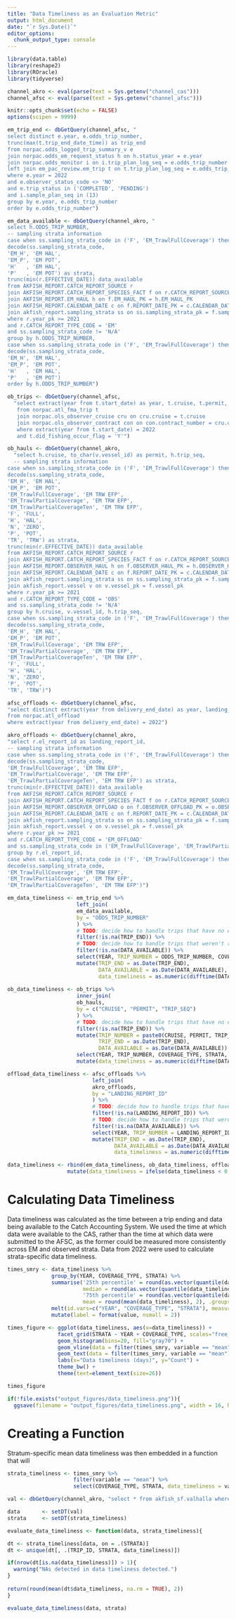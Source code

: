```yaml
---
title: "Data Timeliness as an Evaluation Metric"
output: html_document
date: "`r Sys.Date()`"
editor_options: 
  chunk_output_type: console
---
```


```r
library(data.table)
library(reshape2)
library(ROracle)
library(tidyverse)

channel_akro <- eval(parse(text = Sys.getenv("channel_cas")))
channel_afsc <- eval(parse(text = Sys.getenv("channel_afsc")))

knitr::opts_chunk$set(echo = FALSE)
options(scipen = 9999)
```

```r
em_trip_end <- dbGetQuery(channel_afsc, "
select distinct e.year, e.odds_trip_number,
trunc(max(t.trip_end_date_time)) as trip_end
from norpac.odds_logged_trip_summary_v e
join norpac.odds_em_request_status h on h.status_year = e.year 
join norpac.odds_monitor i on i.trip_plan_log_seq = e.odds_trip_number
left join em_pac_review.em_trip t on t.trip_plan_log_seq = e.odds_trip_number
where e.year = 2022
and e.observer_status_code <> 'NO'
and e.trip_status in ('COMPLETED', 'PENDING')
and i.sample_plan_seq in (13)
group by e.year, e.odds_trip_number
order by e.odds_trip_number")

em_data_available <- dbGetQuery(channel_akro, "
select h.ODDS_TRIP_NUMBER, 
-- sampling strata information
case when ss.sampling_strata_code in ('F', 'EM_TrawlFullCoverage') then 'FULL' else 'PARTIAL' end as coverage_type,
decode(ss.sampling_strata_code,
'EM_H', 'EM HAL',
'EM_P', 'EM POT',
'H'   , 'EM HAL',
'P'   , 'EM POT') as strata,
trunc(min(r.EFFECTIVE_DATE)) data_available
from AKFISH_REPORT.CATCH_REPORT_SOURCE r
join AKFISH_REPORT.CATCH_REPORT_SPECIES_FACT f on r.CATCH_REPORT_SOURCE_PK = f.CATCH_REPORT_SOURCE_PK
join AKFISH_REPORT.EM_HAUL h on f.EM_HAUL_PK = h.EM_HAUL_PK
join AKFISH_REPORT.CALENDAR_DATE c on f.REPORT_DATE_PK = c.CALENDAR_DATE_PK
join akfish_report.sampling_strata ss on ss.sampling_strata_pk = f.sampling_strata_pk
where r.year_pk >= 2021 
and r.CATCH_REPORT_TYPE_CODE = 'EM'
and ss.sampling_strata_code != 'N/A'
group by h.ODDS_TRIP_NUMBER,
case when ss.sampling_strata_code in ('F', 'EM_TrawlFullCoverage') then 'FULL' else 'PARTIAL' end,
decode(ss.sampling_strata_code,
'EM_H', 'EM HAL',
'EM_P', 'EM POT',
'H'   , 'EM HAL',
'P'   , 'EM POT')
order by h.ODDS_TRIP_NUMBER")

ob_trips <- dbGetQuery(channel_afsc, 
  "select extract(year from t.start_date) as year, t.cruise, t.permit, t.trip_seq, t.end_date as trip_end
   from norpac.atl_fma_trip t
   join norpac.ols_observer_cruise cru on cru.cruise = t.cruise
   join norpac.ols_observer_contract con on con.contract_number = cru.contract_number
   where extract(year from t.start_date) = 2022
   and t.did_fishing_occur_flag = 'Y'")

ob_hauls <- dbGetQuery(channel_akro, 
  "select h.cruise, to_char(v.vessel_id) as permit, h.trip_seq,
  -- sampling strata information
case when ss.sampling_strata_code in ('F', 'EM_TrawlFullCoverage') then 'FULL' else 'PARTIAL' end as coverage_type,
decode(ss.sampling_strata_code,
'EM_H', 'EM HAL',
'EM_P', 'EM POT',
'EM_TrawlFullCoverage', 'EM TRW EFP',
'EM_TrawlPartialCoverage', 'EM TRW EFP',
'EM_TrawlPartialCoverageTen', 'EM TRW EFP',
'F', 'FULL',
'H', 'HAL',
'N', 'ZERO',
'P', 'POT',
'TR', 'TRW') as strata,
trunc(min(r.EFFECTIVE_DATE)) data_available
from AKFISH_REPORT.CATCH_REPORT_SOURCE r
join AKFISH_REPORT.CATCH_REPORT_SPECIES_FACT f on r.CATCH_REPORT_SOURCE_PK = f.CATCH_REPORT_SOURCE_PK
join AKFISH_REPORT.OBSERVER_HAUL h on f.OBSERVER_HAUL_PK = h.OBSERVER_HAUL_PK
join AKFISH_REPORT.CALENDAR_DATE c on f.REPORT_DATE_PK = c.CALENDAR_DATE_PK
join akfish_report.sampling_strata ss on ss.sampling_strata_pk = f.sampling_strata_pk
join akfish_report.vessel v on v.vessel_pk = f.vessel_pk
where r.year_pk >= 2021 
and r.CATCH_REPORT_TYPE_CODE = 'OBS'
and ss.sampling_strata_code != 'N/A'
group by h.cruise, v.vessel_id, h.trip_seq,
case when ss.sampling_strata_code in ('F', 'EM_TrawlFullCoverage') then 'FULL' else 'PARTIAL' end,
decode(ss.sampling_strata_code,
'EM_H', 'EM HAL',
'EM_P', 'EM POT',
'EM_TrawlFullCoverage', 'EM TRW EFP',
'EM_TrawlPartialCoverage', 'EM TRW EFP',
'EM_TrawlPartialCoverageTen', 'EM TRW EFP',
'F', 'FULL',
'H', 'HAL',
'N', 'ZERO',
'P', 'POT',
'TR', 'TRW')")

afsc_offloads <- dbGetQuery(channel_afsc, 
"select distinct extract(year from delivery_end_date) as year, landing_report_id, delivery_end_date
from norpac.atl_offload
where extract(year from delivery_end_date) = 2022")

akro_offloads <- dbGetQuery(channel_akro, 
"select r.el_report_id as landing_report_id,
-- sampling strata information
case when ss.sampling_strata_code in ('F', 'EM_TrawlFullCoverage') then 'FULL' else 'PARTIAL' end as coverage_type,
decode(ss.sampling_strata_code,
'EM_TrawlFullCoverage', 'EM TRW EFP',
'EM_TrawlPartialCoverage', 'EM TRW EFP',
'EM_TrawlPartialCoverageTen', 'EM TRW EFP') as strata,
trunc(min(r.EFFECTIVE_DATE)) data_available
from AKFISH_REPORT.CATCH_REPORT_SOURCE r
join AKFISH_REPORT.CATCH_REPORT_SPECIES_FACT f on r.CATCH_REPORT_SOURCE_PK = f.CATCH_REPORT_SOURCE_PK
join AKFISH_REPORT.OBSERVER_OFFLOAD o on f.OBSERVER_OFFLOAD_PK = o.OBSERVER_OFFLOAD_PK
join AKFISH_REPORT.CALENDAR_DATE c on f.REPORT_DATE_PK = c.CALENDAR_DATE_PK
join akfish_report.sampling_strata ss on ss.sampling_strata_pk = f.sampling_strata_pk
join akfish_report.vessel v on v.vessel_pk = f.vessel_pk
where r.year_pk >= 2021 
and r.CATCH_REPORT_TYPE_CODE = 'EM_OFFLOAD'
and ss.sampling_strata_code in ('EM_TrawlFullCoverage', 'EM_TrawlPartialCoverage', 'EM_TrawlPartialCoverageTen')
group by r.el_report_id,
case when ss.sampling_strata_code in ('F', 'EM_TrawlFullCoverage') then 'FULL' else 'PARTIAL' end,
decode(ss.sampling_strata_code,
'EM_TrawlFullCoverage', 'EM TRW EFP',
'EM_TrawlPartialCoverage', 'EM TRW EFP',
'EM_TrawlPartialCoverageTen', 'EM TRW EFP')")
```

```r
em_data_timeliness <- em_trip_end %>% 
                      left_join(
                      em_data_available, 
                      by = "ODDS_TRIP_NUMBER"
                      ) %>% 
                      # TODO: decide how to handle trips that have no end date
                      filter(!is.na(TRIP_END)) %>% 
                      # TODO: decide how to handle trips that weren't reviewed
                      filter(!is.na(DATA_AVAILABLE)) %>%
                      select(YEAR, TRIP_NUMBER = ODDS_TRIP_NUMBER, COVERAGE_TYPE, STRATA, TRIP_END, DATA_AVAILABLE) %>% 
                      mutate(TRIP_END = as.Date(TRIP_END),
                             DATA_AVAILABLE = as.Date(DATA_AVAILABLE),
                             data_timeliness = as.numeric(difftime(DATA_AVAILABLE, TRIP_END, units = "days")))
                      
ob_data_timeliness <- ob_trips %>% 
                      inner_join(
                      ob_hauls,
                      by = c("CRUISE", "PERMIT", "TRIP_SEQ")
                      ) %>% 
                      # TODO: decide how to handle trips that have no end date
                      filter(!is.na(TRIP_END)) %>% 
                      mutate(TRIP_NUMBER = paste0(CRUISE, PERMIT, TRIP_SEQ), 
                             TRIP_END = as.Date(TRIP_END),
                             DATA_AVAILABLE = as.Date(DATA_AVAILABLE)) %>% 
                      select(YEAR, TRIP_NUMBER, COVERAGE_TYPE, STRATA, TRIP_END, DATA_AVAILABLE) %>%  
                      mutate(data_timeliness = as.numeric(difftime(DATA_AVAILABLE, TRIP_END, units = "days")))

offload_data_timeliness <- afsc_offloads %>% 
                           left_join(
                           akro_offloads, 
                           by = "LANDING_REPORT_ID"
                           ) %>% 
                           # TODO: decide how to handle trips that have no end date
                           filter(!is.na(LANDING_REPORT_ID)) %>% 
                           # TODO: decide how to handle trips that weren't reviewed
                           filter(!is.na(DATA_AVAILABLE)) %>% 
                           select(YEAR, TRIP_NUMBER = LANDING_REPORT_ID, COVERAGE_TYPE, STRATA, TRIP_END = DELIVERY_END_DATE, DATA_AVAILABLE) %>% 
                           mutate(TRIP_END = as.Date(TRIP_END),
                                  DATA_AVAILABLE = as.Date(DATA_AVAILABLE),
                                  data_timeliness = as.numeric(difftime(DATA_AVAILABLE, TRIP_END, units = "days")))

data_timeliness <- rbind(em_data_timeliness, ob_data_timeliness, offload_data_timeliness) %>% 
                   mutate(data_timeliness = ifelse(data_timeliness < 0, 0, data_timeliness))
```

# Calculating Data Timeliness
Data timeliness was calculated as the time between a trip ending and data being available to the Catch Accounting System. We used the time at which data were available to the CAS, rather than the time at which data were submitted to the AFSC, as the former could be measured more consistently across EM and observed strata. Data from 2022 were used to calculate strata-specific data timeliness.  
```r
times_smry <- data_timeliness %>%
              group_by(YEAR, COVERAGE_TYPE, STRATA) %>%
              summarise('25th percentile' = round(as.vector(quantile(data_timeliness, 0.25)), 2),
                        median = round(as.vector(quantile(data_timeliness, 0.50)), 2),
                        '75th percentile' = round(as.vector(quantile(data_timeliness, 0.75)), 2),
                        mean = round(mean(data_timeliness), 2), .groups = "drop") %>%
              melt(id.vars=c("YEAR", "COVERAGE_TYPE", "STRATA"), measure.vars=c("25th percentile", "median", "75th percentile", "mean")) %>%
              mutate(label = format(value, nsmall = 2))

times_figure <- ggplot(data_timeliness, aes(x=data_timeliness)) +
                facet_grid(STRATA ~ YEAR + COVERAGE_TYPE, scales="free_y") +
                geom_histogram(bins=20, fill="gray70") +
                geom_vline(data = filter(times_smry, variable == "mean"), aes(xintercept=value), linetype=2) +
                geom_text(data = filter(times_smry, variable == "mean"), aes(x=value, y=Inf, label=paste(variable, label, sep = ": ")), angle=90, hjust=1.1, vjust=-.25) +
                labs(x="Data timeliness (days)", y="Count") +
                theme_bw() +
                theme(text=element_text(size=26))

times_figure

if(!file.exists("output_figures/data_timeliness.png")){
  ggsave(filename = "output_figures/data_timeliness.png", width = 16, height = 9, units = 'in')}
```

# Creating a Function
Stratum-specific mean data timeliness was then embedded in a function that will
```r
strata_timeliness <- times_smry %>% 
                     filter(variable == "mean") %>% 
                     select(COVERAGE_TYPE, STRATA, data_timeliness = value)

val <- dbGetQuery(channel_akro, "select * from akfish_sf.valhalla where adp = 2022")

data       <- setDT(val)
strata     <- setDT(strata_timeliness)

evaluate_data_timeliness <- function(data, strata_timeliness){

dt <- strata_timeliness[data, on = .(STRATA)]
dt <- unique(dt[, .(TRIP_ID, STRATA, data_timeliness)])

if(nrow(dt[is.na(data_timeliness)]) > 1){
  warning("NAs detected in data timeliness detected.")
}
  
return(round(mean(dt$data_timeliness, na.rm = TRUE), 2))  
}

evaluate_data_timeliness(data, strata)
```

